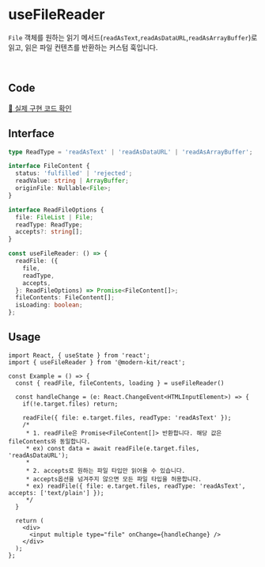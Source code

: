 # useFileReader

`File` 객체를 원하는 읽기 메서드(`readAsText`,`readAsDataURL`,`readAsArrayBuffer`)로 읽고, 읽은 파일 컨텐츠를 반환하는 커스텀 훅입니다.

<br />

## Code
[🔗 실제 구현 코드 확인](https://github.com/modern-agile-team/modern-kit/blob/main/packages/react/src/hooks/useFileReader/index.ts)

## Interface
```ts title="typescript"
type ReadType = 'readAsText' | 'readAsDataURL' | 'readAsArrayBuffer';

interface FileContent {
  status: 'fulfilled' | 'rejected';
  readValue: string | ArrayBuffer;
  originFile: Nullable<File>;
}

interface ReadFileOptions {
  file: FileList | File;
  readType: ReadType;
  accepts?: string[];
}

const useFileReader: () => {
  readFile: ({
    file,
    readType,
    accepts,
  }: ReadFileOptions) => Promise<FileContent[]>;
  fileContents: FileContent[];
  isLoading: boolean;
};
```

## Usage
```tsx title="typescript"
import React, { useState } from 'react';
import { useFileReader } from '@modern-kit/react';

const Example = () => {
  const { readFile, fileContents, loading } = useFileReader()

  const handleChange = (e: React.ChangeEvent<HTMLInputElement>) => {
    if(!e.target.files) return;

    readFile({ file: e.target.files, readType: 'readAsText' }); 
    /*
     * 1. readFile은 Promise<FileContent[]> 반환합니다. 해당 값은 fileContents와 동일합니다.
     * ex) const data = await readFile(e.target.files, 'readAsDataURL'); 
     * 
     * 2. accepts로 원하는 파일 타입만 읽어올 수 있습니다.
     * accepts옵션을 넘겨주지 않으면 모든 파일 타입을 허용합니다.
     * ex) readFile({ file: e.target.files, readType: 'readAsText', accepts: ['text/plain'] }); 
     */
  }

  return (
    <div>
      <input multiple type="file" onChange={handleChange} />
    </div>
  );
};
```
